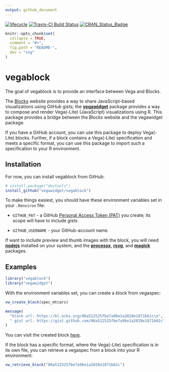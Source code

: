 ```yaml
---
output: github_document
---
```


[![lifecycle](https://img.shields.io/badge/lifecycle-maturing-blue.svg)](https://www.tidyverse.org/lifecycle/#maturing)
[![Travis-CI Build Status](https://travis-ci.org/vegawidget/vegablock.svg?branch=master)](https://travis-ci.org/vegawidget/vegablock)
[![CRAN_Status_Badge](http://www.r-pkg.org/badges/version/vegablock)](https://cran.r-project.org/package=vegablock)

<!-- README.md is generated from README.Rmd. Please edit that file -->

```r
knitr::opts_chunk$set(
  collapse = TRUE,
  comment = "#>",
  fig.path = "README-",
  dev = "svg"
)
```

# vegablock

The goal of vegablock is to provide an interface between Vega and Blocks.

The [Blocks](https://bl.ocks.org) website provides a way to share JavaScript-based visualizations using GitHub gists; the [**vegawidget**](https://vegawidget.github.io/vegawidget) package provides a way to compose and render Vega(-Lite) (JavaScript) visualizations using R. This package provides a bridge between the Blocks website and the vegawidget package. 
  
If you have a GitHub account, you can use this package to deploy Vega(-Lite) blocks. Further, if a block contains a Vega(-Lite) specification and meets a specific format, you can use this package to import such a specification to your R environment.

## Installation

For now, you can install vegablock from GitHub:

```r
# install.package("devtools")
install_github("vegawidget/vegablock")
```

To make things easiest, you should have these environment variables set in your `.Renviron` file:

- `GITHUB_PAT` - a GitHub [Personal Access Token (PAT)](https://github.com/settings/tokens) you create; its scope will have to include *gists*.

- `GITHUB_USERNAME` - your GitHub-account name.

If want to include preview and thumb images with the block, you will need **[nodejs](https://nodejs.org/en/)** installed on your system, and the **[processx](https://processx.r-lib.org/)**, **[rsvg](https://github.com/jeroen/rsvg)**, and **[magick](https://github.com/ropensci/magick#readme)** packages.

## Examples

```r
library("vegablock")
library("vegawidget")
```

With the environment variables set, you can create a block from vegaspec:

```r
vw_create_block(spec_mtcars)
```

```r
message(
  "block url: https://bl.ocks.org/06a512525fbe7a96e1a2028e1871b61c\n",
  " gist url: https://gist.github.com/06a512525fbe7a96e1a2028e1871b61c"
)
```

You can visit the created block [here](https://bl.ocks.org/06a512525fbe7a96e1a2028e1871b61c).

If the block has a specific format, where the Vega(-Lite) specification is in its own file, you can retrieve a vegaspec from a block into your R environment:

```r
vw_retrieve_block("06a512525fbe7a96e1a2028e1871b61c")
```
